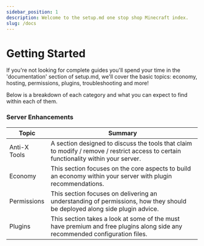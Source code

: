 ```yaml
---
sidebar_position: 1
description: Welcome to the setup.md one stop shop Minecraft index.
slug: /docs
---
```


# Getting Started

If you're not looking for complete guides you'll spend your time in the 'documentation' section of setup.md, we'll cover the basic topics: economy, hosting, permissions, plugins, troubleshooting and more! 

Below is a breakdown of each category and what you can expect to find within each of them.

### Server Enhancements

 Topic | Summary
------------ |------------
Anti-X Tools | A section designed to discuss the tools that claim to modify / remove / restrict access to certain functionality within your server.
Economy | This section focuses on the core aspects to build an economy within your server with plugin recommendations.
Permissions | This section focuses on delivering an understanding of permissions, how they should be deployed along side plugin advice.
Plugins | This section takes a look at some of the must have premium and free plugins along side any recommended configuration files.
